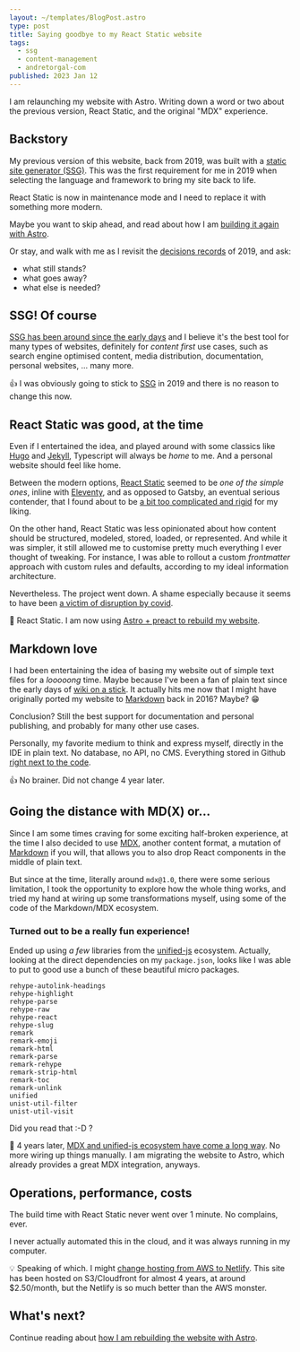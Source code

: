```yaml
---
layout: ~/templates/BlogPost.astro
type: post
title: Saying goodbye to my React Static website
tags:
  - ssg
  - content-management
  - andretorgal-com
published: 2023 Jan 12
---
```


<Abstract>

I am relaunching my website with Astro. Writing down a word or two about the previous version, React Static, and the original "MDX" experience.

</Abstract>

## Backstory

My previous version of this website, back from 2019, was built with a [static site generator (SSG)](/tags/ssg). This was the first requirement for me in 2019 when selecting the language and framework to bring my site back to life.

React Static is now in maintenance mode and I need to replace it with something more modern.

Maybe you want to skip ahead, and read about how I am [building it again with Astro](/posts/2023-01/building-my-website-with-astro-mdx-preact).

Or stay, and walk with me as I revisit the [decisions records](/meta/records) of 2019, and ask:

- what still stands?
- what goes away?
- what else is needed?

## SSG! Of course

[SSG has been around since the early days](/posts/2019-06/static-site-generators-brief-history) and I believe it's the best tool for many types of websites, definitely for _content first_ use cases, such as search engine optimised content, media distribution, documentation, personal websites, ... many more.

:thumbsup: I was obviously going to stick to [SSG](/tags/ssg) in 2019 and there is no reason to change this now.

## React Static was good, at the time

Even if I entertained the idea, and played around with some classics like [Hugo](https://gohugo.io/) and [Jekyll](https://jekyllrb.com/), Typescript will always be _home_ to me. And a personal website should feel like home.

Between the modern options, [React Static](/meta/records/rejected/react-static) seemed to be _one of the simple ones_, inline with [Eleventy](https://www.11ty.dev/), and as opposed to Gatsby, an eventual serious contender, that I found about to be [a bit too complicated and rigid](/meta/records/rejected/gatsby) for my liking.

On the other hand, React Static was less opinionated about how content should be structured, modeled, stored, loaded, or represented. And while it was simpler, it still allowed me to customise pretty much everything I ever thought of tweaking. For instance, I was able to rollout a custom _frontmatter_ approach with custom rules and defaults, according to my ideal information architecture.

Nevertheless. The project went down. A shame especially because it seems to have been [a victim of disruption by covid](https://github.com/react-static/react-static/discussions/1661).

:no_entry_sign: React Static. I am now using [Astro + preact to rebuild my website](/posts/2023-01/building-my-website-with-astro-mdx-preact).

## Markdown love

I had been entertaining the idea of basing my website out of simple text files for a _looooong_ time. Maybe because I've been a fan of plain text since the early days of [wiki on a stick](https://www.mediawiki.org/wiki/Manual:Wiki_on_a_stick). It actually hits me now that I might have originally ported my website to [Markdown](/tags/markdown) back in 2016? Maybe? :grin:

Conclusion? Still the best support for documentation and personal publishing, and probably for many other use cases.

Personally, my favorite medium to think and express myself, directly in the IDE in plain text. No database, no API, no CMS. Everything stored in Github [right next to the code](https://github.com/andrezero/andretorgal-site/tree/main/src/pages).

:thumbsup: No brainer. Did not change 4 year later.

## Going the distance with MD(X) or...

Since I am some times craving for some exciting half-broken experience, at the time I also decided to use [MDX](/tags/mdx), another content format, a mutation of [Markdown](/tags/markdown) if you will, that allows you to also drop React components in the middle of plain text.

But since at the time, literally around `mdx@1.0`, there were some serious limitation, I took the opportunity to explore how the whole thing works, and tried my hand at wiring up some transformations myself, using some of the code of the Markdown/MDX ecosystem.

### Turned out to be a really fun experience!

Ended up using _a few_ libraries from the [unified-js](/tags/unified-js) ecosystem. Actually, looking at the direct dependencies on my `package.json`, looks like I was able to put to good use a bunch of these beautiful micro packages.

```
rehype-autolink-headings
rehype-highlight
rehype-parse
rehype-raw
rehype-react
rehype-slug
remark
remark-emoji
remark-html
remark-parse
remark-rehype
remark-strip-html
remark-toc
remark-unlink
unified
unist-util-filter
unist-util-visit
```

Did you read that :-D ?

:exploding_head: 4 years later, [MDX and unified-js ecosystem have come a long way](/posts/2023-01/unified-js-is-going-to-be-around-for-a-long-time.md). No more wiring up things manually. I am migrating the website to Astro, which already provides a great MDX integration, anyways.

## Operations, performance, costs

The build time with React Static never went over 1 minute. No complains, ever.

I never actually automated this in the cloud, and it was always running in my computer.

:bulb: Speaking of which. I might [change hosting from AWS to Netlify](/meta/records/pending/hosting-netlify-or-s3). This site has been hosted on S3/Cloudfront for almost 4 years, at around $2.50/month, but the Netlify is so much better than the AWS monster.

## What's next?

Continue reading about [how I am rebuilding the website with Astro](/posts/2023-01/building-my-website-with-astro-mdx-preact).

